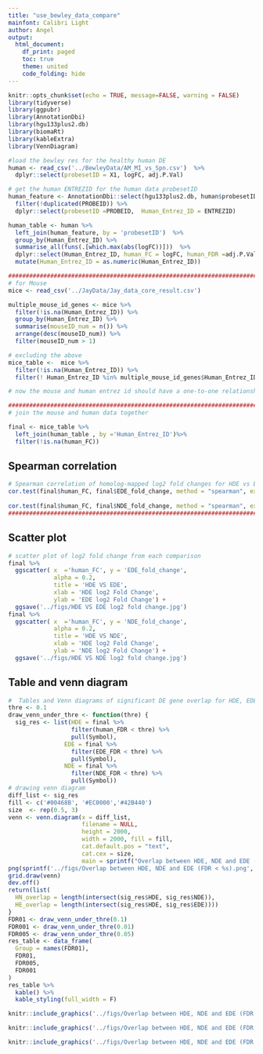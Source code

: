 ```yaml
---
title: "use_bewley_data_compare"
mainfont: Calibri Light 
author: Angel
output:
  html_document:
    df_print: paged
    toc: true
    theme: united
    code_folding: hide
---
```

```r
knitr::opts_chunk$set(echo = TRUE, message=FALSE, warning = FALSE)
library(tidyverse)
library(ggpubr)
library(AnnotationDbi)
library(hgu133plus2.db)
library(biomaRt)
library(kableExtra)
library(VennDiagram)
```

```r
#load the bewley res for the healthy human DE
human <- read_csv('../BewleyData/AM_MI_vs_Spn.csv')  %>%
  dplyr::select(probesetID = X1, logFC, adj.P.Val)
```

```r
# get the human ENTREZID for the human data probesetID
human_feature <- AnnotationDbi::select(hgu133plus2.db, human$probesetID, c('ENTREZID')) %>%
  filter(!duplicated(PROBEID)) %>%
  dplyr::select(probesetID =PROBEID,  Human_Entrez_ID = ENTREZID)

human_table <- human %>%
  left_join(human_feature, by = 'probesetID')  %>%
  group_by(Human_Entrez_ID) %>%
  summarise_all(funs(.[which.max(abs(logFC))]))  %>%
  dplyr::select(Human_Entrez_ID, human_FC = logFC, human_FDR =adj.P.Val ) %>%
  mutate(Human_Entrez_ID = as.numeric(Human_Entrez_ID))

########################################################################
# for Mouse 
mice <- read_csv('../JayData/Jay_data_core_result.csv')

multiple_mouse_id_genes <- mice %>%
  filter(!is.na(Human_Entrez_ID)) %>%
  group_by(Human_Entrez_ID) %>%
  summarise(mouseID_num = n()) %>%
  arrange(desc(mouseID_num)) %>%
  filter(mouseID_num > 1)

# excluding the above
mice_table <-  mice %>%
  filter(!is.na(Human_Entrez_ID)) %>%
  filter(! Human_Entrez_ID %in% multiple_mouse_id_genes$Human_Entrez_ID)

# now the mouse and human entrez id should have a one-to-one relationship

########################################################################
# join the mouse and human data together

final <- mice_table %>%
  left_join(human_table , by ='Human_Entrez_ID')%>%
  filter(!is.na(human_FC)) 


```

## Spearman correlation

```r


# Spearman correlation of homolog-mapped log2 fold changes for HDE vs EDE and HDE vs NDE
cor.test(final$human_FC, final$EDE_fold_change, method = "spearman", exact=FALSE)
  
cor.test(final$human_FC, final$NDE_fold_change, method = "spearman", exact=FALSE)
########################################################################
```

## Scatter plot

```r
# scatter plot of log2 fold change from each comparison
final %>%
  ggscatter( x  ='human_FC', y = 'EDE_fold_change',
             alpha = 0.2,
             title = 'HDE VS EDE', 
             xlab = 'HDE log2 Fold Change',
             ylab = 'EDE log2 Fold Change') +
  ggsave('../figs/HDE VS EDE log2 fold change.jpg')
final %>%
  ggscatter( x  ='human_FC', y = 'NDE_fold_change',
             alpha = 0.2,
             title = 'HDE VS NDE', 
             xlab = 'HDE log2 Fold Change',
             ylab = 'NDE log2 Fold Change') +
  ggsave('../figs/HDE VS NDE log2 fold change.jpg')
```

## Table and venn diagram

```r
#  Tables and Venn diagrams of significant DE gene overlap for HDE, EDE, and NDE for FDR levels 0.1, 0.05, and 0.01
thre <- 0.1
draw_venn_under_thre <- function(thre) {
  sig_res <- list(HDE = final %>%
                  filter(human_FDR < thre) %>%
                  pull(Symbol),
                EDE = final %>%
                  filter(EDE_FDR < thre) %>%
                  pull(Symbol),
                NDE = final %>%
                  filter(NDE_FDR < thre) %>%
                  pull(Symbol))
# drawing venn diagram
diff_list <- sig_res
fill <- c('#00468B', '#EC0000','#42B440')
size  <- rep(0.5, 3)
venn <- venn.diagram(x = diff_list, 
                     filename = NULL,
                     height = 2000,
                     width = 2000, fill = fill,
                     cat.default.pos = "text", 
                     cat.cex = size,
                     main = sprintf("Overlap between HDE, NDE and EDE (FDR < %s)", thre));
png(sprintf('../figs/Overlap between HDE, NDE and EDE (FDR < %s).png', thre), width = 4, height = 4, units = 'in', res = 300)
grid.draw(venn)
dev.off()
return(list(
  HN_overlap = length(intersect(sig_res$HDE, sig_res$NDE)),
  HE_overlap = length(intersect(sig_res$HDE, sig_res$EDE))))
}
FDR01 <- draw_venn_under_thre(0.1)
FDR001 <- draw_venn_under_thre(0.01)
FDR005 <- draw_venn_under_thre(0.05)
res_table <- data_frame(
  Group = names(FDR01),
  FDR01,
  FDR005,
  FDR001
)
res_table %>%
  kable() %>%
  kable_styling(full_width = F)
```

```r
knitr::include_graphics('../figs/Overlap between HDE, NDE and EDE (FDR < 0.1).png')
```
```r
knitr::include_graphics('../figs/Overlap between HDE, NDE and EDE (FDR < 0.05).png')
```

```r
knitr::include_graphics('../figs/Overlap between HDE, NDE and EDE (FDR < 0.01).png')
```

